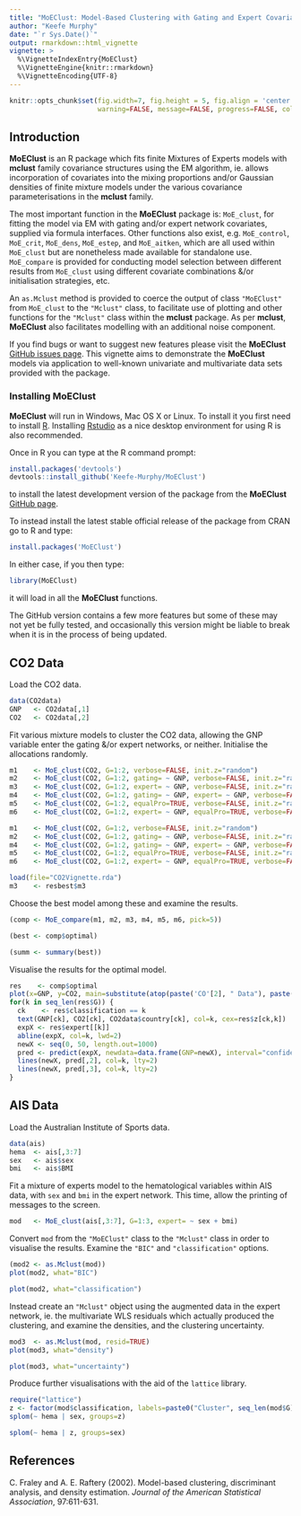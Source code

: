 ```yaml
---
title: "MoEClust: Model-Based Clustering with Gating and Expert Covariates"
author: "Keefe Murphy"
date: "`r Sys.Date()`"
output: rmarkdown::html_vignette
vignette: >
  %\VignetteIndexEntry{MoEClust}
  %\VignetteEngine{knitr::rmarkdown}
  %\VignetteEncoding{UTF-8}
---
```


```r
knitr::opts_chunk$set(fig.width=7, fig.height = 5, fig.align = 'center', fig.show='hold',
                      warning=FALSE, message=FALSE, progress=FALSE, collapse=TRUE, comments="#>")
```

## Introduction
__MoEClust__ is an R package which fits finite Mixtures of Experts models with __mclust__ family covariance structures using the EM algorithm, ie. allows incorporation of covariates into the mixing proportions and/or Gaussian densities of finite mixture models under the various covariance parameterisations in the __mclust__ family.

The most important function in the __MoEClust__ package is: `MoE_clust`, for fitting the model via EM with gating and/or expert network covariates, supplied via formula interfaces. Other functions also exist, e.g. `MoE_control`, `MoE_crit`, `MoE_dens`, `MoE_estep`, and `MoE_aitken`, which are all used within `MoE_clust` but are nonetheless made available for standalone use. `MoE_compare` is provided for conducting model selection between different results from `MoE_clust` using different covariate combinations &/or initialisation strategies, etc.

An `as.Mclust` method is provided to coerce the output of class `"MoEClust"` from `MoE_clust` to the `"Mclust"` class, to facilitate use of plotting and other functions for the `"Mclust"` class within the __mclust__ package. As per __mclust__, __MoEClust__ also facilitates modelling with an additional noise component.

If you find bugs or want to suggest new features please visit the __MoEClust__ [GitHub issues page](https://github.com/Keefe-Murphy/MoEClust/issues). This vignette aims to demonstrate the __MoEClust__ models via application to well-known univariate and multivariate data sets provided with the package.

### Installing MoEClust
__MoEClust__ will run in Windows, Mac OS X or Linux. To install it you first need to install [R](https://cran.r-project.org/). Installing [Rstudio](https://www.rstudio.com/) as a nice desktop environment for using R is also recommended.

Once in R you can type at the R command prompt:
```r
install.packages('devtools')
devtools::install_github('Keefe-Murphy/MoEClust')
```
to install the latest development version of the package from the __MoEClust__ [GitHub page](https://github.com/Keefe-Murphy/MoEClust). 

To instead install the latest stable official release of the package from CRAN go to R and type:

```r
install.packages('MoEClust')
```

In either case, if you then type:
```r
library(MoEClust)
```
it will load in all the __MoEClust__ functions.

The GitHub version contains a few more features but some of these may not yet be fully tested, and occasionally this version might be liable to break when it is in the process of being updated.

## CO2 Data
Load the CO2 data.

```r
data(CO2data)
GNP   <- CO2data[,1]
CO2   <- CO2data[,2]
```

Fit various mixture models to cluster the CO2 data, allowing the GNP variable enter the gating &/or expert networks, or neither. Initialise the allocations randomly.

```r
m1    <- MoE_clust(CO2, G=1:2, verbose=FALSE, init.z="random")
m2    <- MoE_clust(CO2, G=1:2, gating= ~ GNP, verbose=FALSE, init.z="random")
m3    <- MoE_clust(CO2, G=1:2, expert= ~ GNP, verbose=FALSE, init.z="random")
m4    <- MoE_clust(CO2, G=1:2, gating= ~ GNP, expert= ~ GNP, verbose=FALSE, init.z="random")
m5    <- MoE_clust(CO2, G=1:2, equalPro=TRUE, verbose=FALSE, init.z="random")
m6    <- MoE_clust(CO2, G=1:2, expert= ~ GNP, equalPro=TRUE, verbose=FALSE, init.z="random")
```

```r
m1    <- MoE_clust(CO2, G=1:2, verbose=FALSE, init.z="random")
m2    <- MoE_clust(CO2, G=1:2, gating= ~ GNP, verbose=FALSE, init.z="random")
m4    <- MoE_clust(CO2, G=1:2, gating= ~ GNP, expert= ~ GNP, verbose=FALSE, init.z="random")
m5    <- MoE_clust(CO2, G=1:2, equalPro=TRUE, verbose=FALSE, init.z="random")
m6    <- MoE_clust(CO2, G=1:2, expert= ~ GNP, equalPro=TRUE, verbose=FALSE, init.z="random")
```

```r
load(file="CO2Vignette.rda")
m3    <- resbest$m3
```

Choose the best model among these and examine the results.

```r
(comp <- MoE_compare(m1, m2, m3, m4, m5, m6, pick=5))

(best <- comp$optimal)

(summ <- summary(best))
```

Visualise the results for the optimal model.

```r
res    <- comp$optimal
plot(x=GNP, y=CO2, main=substitute(atop(paste('CO'[2], " Data"), paste(Mname, ": ", rG, " components  (incl. expert network covariate: GNP)")), list(Mname=res$modelName, rG=res$G)), ylab=expression('CO'[2]), type="n")
for(k in seq_len(res$G)) {
  ck    <- res$classification == k
  text(GNP[ck], CO2[ck], CO2data$country[ck], col=k, cex=res$z[ck,k])
  expX <- res$expert[[k]]
  abline(expX, col=k, lwd=2)
  newX <- seq(0, 50, length.out=1000)
  pred <- predict(expX, newdata=data.frame(GNP=newX), interval="confidence", type="response")
  lines(newX, pred[,2], col=k, lty=2)
  lines(newX, pred[,3], col=k, lty=2)
}
```

## AIS Data
Load the Australian Institute of Sports data.

```r
data(ais)
hema  <- ais[,3:7]
sex   <- ais$sex
bmi   <- ais$BMI
```

Fit a mixture of experts model to the hematological variables within AIS data, with `sex` and `bmi` in the expert network. This time, allow the printing of messages to the screen.
```r
mod   <- MoE_clust(ais[,3:7], G=1:3, expert= ~ sex + bmi)
```

Convert `mod` from the `"MoEClust"` class to the `"Mclust"` class in order to visualise the results. Examine the `"BIC"` and `"classification"` options.

```r
(mod2 <- as.Mclust(mod))
plot(mod2, what="BIC")
```

```r
plot(mod2, what="classification")
```

Instead create an `"Mclust"` object using the augmented data in the expert network, ie. the multivariate WLS residuals which actually produced the clustering, and examine the densities, and the clustering uncertainty.

```r
mod3  <- as.Mclust(mod, resid=TRUE)
plot(mod3, what="density")
```

```r
plot(mod3, what="uncertainty")
```

Produce further visualisations with the aid of the `lattice` library.
```r
require("lattice")
z <- factor(mod$classification, labels=paste0("Cluster", seq_len(mod$G)))
splom(~ hema | sex, groups=z)
```

```r
splom(~ hema | z, groups=sex)
```

## References
C. Fraley and A. E. Raftery (2002). Model-based clustering, discriminant analysis, and density estimation. _Journal of the American Statistical Association_, 97:611-631.
